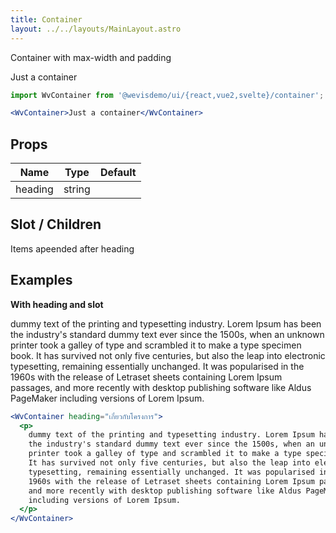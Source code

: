 ```yaml
---
title: Container
layout: ../../layouts/MainLayout.astro
---
```



Container with max-width and padding

<WvContainer>Just a container</WvContainer>

```jsx
import WvContainer from '@wevisdemo/ui/{react,vue2,svelte}/container';

<WvContainer>Just a container</WvContainer>
```

## Props

| Name    | Type   | Default |
| ------- | ------ | ------- |
| heading | string |         |

## Slot / Children

Items apeended after heading

## Examples

**With heading and slot**

<WvContainer heading="เกี่ยวกับโครงการ">
  <p>
    dummy text of the printing and typesetting industry. Lorem Ipsum has been the industry's standard dummy text ever since the 1500s, when an unknown printer took a galley of type and scrambled it to make a type specimen book. It has survived not only five centuries, but also the leap into electronic typesetting, remaining essentially unchanged. It was popularised in the 1960s with the release of Letraset sheets containing Lorem Ipsum passages, and more recently with desktop publishing software like Aldus PageMaker including versions of Lorem Ipsum.
  </p>
</WvContainer>

```jsx
<WvContainer heading="เกี่ยวกับโครงการ">
  <p>
    dummy text of the printing and typesetting industry. Lorem Ipsum has been
    the industry's standard dummy text ever since the 1500s, when an unknown
    printer took a galley of type and scrambled it to make a type specimen book.
    It has survived not only five centuries, but also the leap into electronic
    typesetting, remaining essentially unchanged. It was popularised in the
    1960s with the release of Letraset sheets containing Lorem Ipsum passages,
    and more recently with desktop publishing software like Aldus PageMaker
    including versions of Lorem Ipsum.
  </p>
</WvContainer>
```
